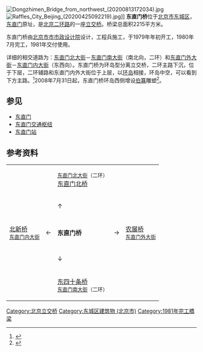 {{Coord|39.939630|116.427495|type:landmark_region:CN-11_source:GoogleMaps|display=title}}
[[File:Dongzhimen_Bridge_from_northwest_(20200813172034).jpg|thumb]]
[[File:Raffles_City_Beijing_(20200425092219).jpg|thumb]]]]
'''东直门桥'''位于[[北京市|北京市]][[东城区_(北京市)|东城区]]，[[东直门|东直门]]原址，是[[北京二环路|北京二环路]]的一座[[立交桥|立交桥]]。桥梁总面积2215平方米。

东直门桥由[[北京市市市政设计院|北京市市市政设计院]]设计，工程兵施工，于1979年年初开工，1980年7月完工，1981年交付使用。

详细的相交道路为：[[东直门北大街|东直门北大街]]－[[东直门南大街|东直门南大街]]（南北向，二环）和[[东直门外大街|东直门外大街]]－[[东直门内大街|东直门内大街]]（东西向）。东直门桥为环岛型分离立交桥，二环主路下沉，位于下层，二环辅路和东直门内外大街位于上层，以[[环岛|环岛]]相接，环岛中空，可以看到下方主路。<ref name="difangzhi">{{cite book|title=《北京志·市政卷·道桥志》|year=2001|publisher=北京出版社|location=北京|isbn=978-7-200-04455-3}}</ref>2008年7月31日起，东直门桥环岛西侧增设[[簋|伯簋]]雕塑<ref>{{cite news|url=http://gs.cnr.cn/gsxw/tpxw/200808/t20080801_505054445.html|title=北京著名餐饮街簋街的新地标"伯簋"亮相|publisher=新华网|date=2008-08-01|accessdate=2020-12-17}}</ref>。

== 参见 ==
*[[东直门|东直门]]
*[[东直门交通枢纽|东直门交通枢纽]]
*[[东直门站|东直门站]]

== 参考资料 ==
{{reflist}}

{| style="text-align: center;" align="center"
| || || <small>[[东直门北大街|东直门北大街]]（二环）</small><br />[[东直门北桥|东直门北桥]] || ||
|-
| || || ↑ || ||
|-
| [[北新桥|北新桥]]<br /><small>[[东直门内大街|东直门内大街]]</small> || ← || '''东直门桥''' || → || [[农展桥|农展桥]]<br /><small>[[东直门外大街|东直门外大街]]</small>
|-
| || || ↓ || ||
|-
| || || [[东四十条桥|东四十条桥]]<br /><small>[[东直门南大街|东直门南大街]]（二环）</small>
|}

{{北京二环路}}
[[Category:北京立交桥|Category:北京立交桥]]
[[Category:东城区建筑物_(北京市)|Category:东城区建筑物 (北京市)]]
[[Category:1981年完工橋梁|Category:1981年完工橋梁]]